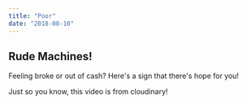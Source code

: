 ```yaml
---
title: "Poor"
date: "2018-08-10"
---
```



## Rude Machines!

Feeling broke or out of cash? Here's a sign that there's hope for you!

<VideoPlayer
    publicID = "erotica"
    title = "Rude ATM"
    subtitle = "Take ya card!!"
/>

Just so you know, this video is from cloudinary!